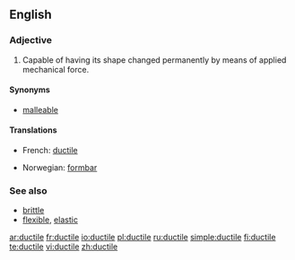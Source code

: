==English==

===Adjective===
{{en-adj-more}}

# Capable of having its shape changed permanently by means of applied mechanical force.

====Synonyms====
*[[malleable]]

====Translations====
{{trans-top|capable of having its shape changed permanently}}
*French: [[ductile]]
{{trans-mid}}
*Norwegian: [[formbar]]
{{trans-bottom}}

===See also===
*[[brittle]]
*[[flexible]], [[elastic]]

[[ar:ductile]]
[[fr:ductile]]
[[io:ductile]]
[[pl:ductile]]
[[ru:ductile]]
[[simple:ductile]]
[[fi:ductile]]
[[te:ductile]]
[[vi:ductile]]
[[zh:ductile]]